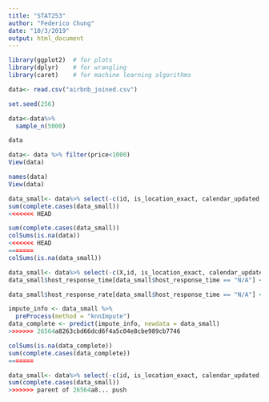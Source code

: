 ```yaml
---
title: "STAT253"
author: "Federico Chung"
date: "10/3/2019"
output: html_document
---
```


```r
library(ggplot2)  # for plots
library(dplyr)    # for wrangling
library(caret)    # for machine learning algorithms
```


```r
data<- read.csv("airbnb_joined.csv")

```

```r
set.seed(256)

data<-data%>%
  sample_n(5000)

data

data<- data %>% filter(price<1000)
View(data)
```


```r
names(data)
View(data)
```
```r
data_small<- data%>% select(-c(id, is_location_exact, calendar_updated, latitude, longitude, square_feet))
sum(complete.cases(data_small))
<<<<<<< HEAD
```

```r
sum(complete.cases(data_small))
colSums(is.na(data))
<<<<<<< HEAD
=======
colSums(is.na(data_small))
```

```r
data_small<- data%>% select(-c(X,id, is_location_exact, calendar_updated, latitude, longitude, square_feet))
data_small$host_response_time[data_small$host_response_time == "N/A"] <- " "

```

```r
data_small$host_response_rate[data_small$host_response_time == "N/A"] <- " "
```


```r
impute_info <- data_small %>%
  preProcess(method = "knnImpute")
data_complete <- predict(impute_info, newdata = data_small) 
>>>>>>> 26564a8263cbd66dcd6f4a5c04e8cbe989cb7746
```

```r
colSums(is.na(data_complete))
sum(complete.cases(data_complete))
=======
```

```r
data_small<- data%>% select(-c(id, is_location_exact, calendar_updated, latitude, longitude, square_feet))
sum(complete.cases(data_small))
>>>>>>> parent of 26564a8... push
```







